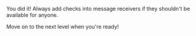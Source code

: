 You did it! Always add checks into message receivers if they shouldn't be available for anyone.

Move on to the next level when you're ready!
